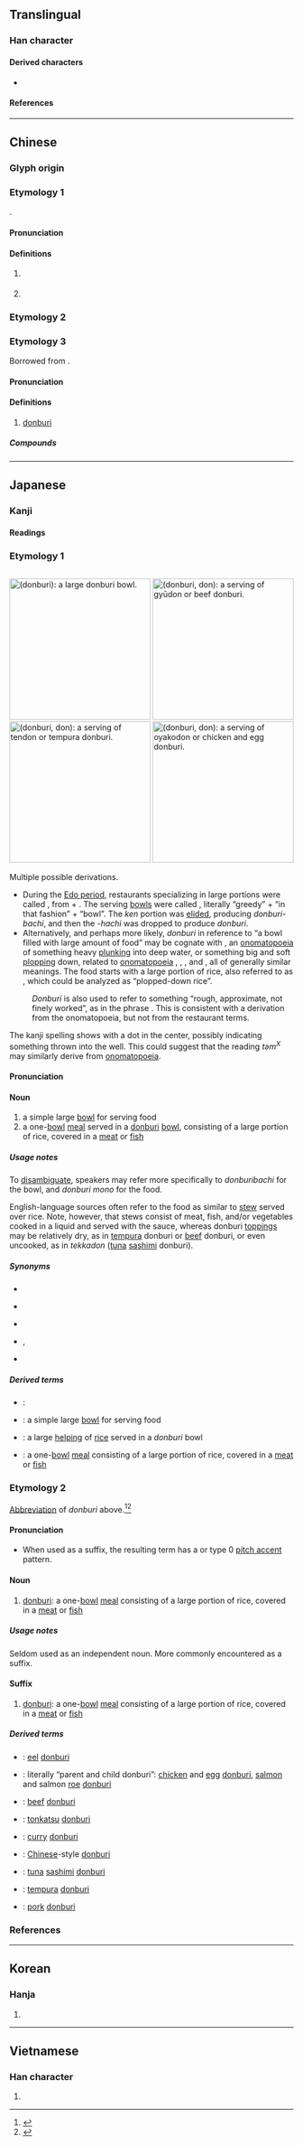 {{also|井|丹}}
{{character info/new}}
<!-- may be replaced by zh-forms -->
==Translingual==

===Han character===
{{Han char|rn=3|rad=丶|as=04|sn=5|four=55000|canj=TTI|ids=⿴井丶}}

====Derived characters====
* {{l|mul|[[𠛜]], [[㣋]], [[𦓮]], [[𨚢]], [[𤍧]]}}

====References====
{{Han ref|kx=0081.010|dkj=00101|dj=0164.010|hdz=10045.010|uh=4E3C}}

----

==Chinese==
{{zh-wp|zh:丼|yue:丼}}

===Glyph origin===
{{Han etym}}

===Etymology 1===
{{zh-forms}}
{{onomatopoeic|zh}}.

====Pronunciation====
{{zh-pron
|m=dǎn
|c=dam2
|mn=tw:tôm
|mn-t=dom6/dong6
|mc=y
|oc=n,1
|cat=n,pn
}}

====Definitions====
{{zh-hanzi}}

# {{lb|zh|onomatopoeic}} {{n-g|sound of [[toss]]ing something into a [[well]].}}
# {{surname|zh}} <!-- 《集韻·感韻》 丼，姓。 -->

===Etymology 2===
{{zh-see|井|v}}

===Etymology 3===
{{zh-forms}}
Borrowed from {{bor|zh|ja|-}} {{ja-r|丼|どん}}.

====Pronunciation====
{{zh-pron
|m=dōng,dòng
|c=dong1
|cat=n
}}

====Definitions====
{{zh-hanzi}}

# [[donburi]]

=====Compounds=====
{{zh-der|丼物|親子丼|牛丼|丼飯|他人丼}}

----

==Japanese==

===Kanji===
{{ja-kanji|grade=c|rs=丶04}}

====Readings====
{{ja-readings
|goon=しょう<しやう, とん
|kanon=せい, たん
|kun=どん-, どんぶり-
}}

===Etymology 1===
<div style="float:right;">
{{wikipedia|lang=ja}}
{{wikipedia|Donburi}}
[[File:Donburi-bachi by jetalone in Ginza, Tokyo.jpg|thumb|250px|{{lang|ja|丼}} (''donburi''): a large '''[[donburi]] [[bowl]]'''.]]
{{wikipedia|lang=ja|丼物|丼物 (the food)}}
{{wikipedia|Donburi}}
[[File:Gyudon_by_jetalone_in_Higashi-Ginza,_Tokyo.jpg|thumb|250px|{{lang|ja|丼}} (''donburi'', ''don''): a serving of ''gyū'''don''''' or [[beef]] '''[[donburi]]'''.]]
[[File:Tendon in Tokyo.jpg|thumb|250px|{{lang|ja|丼}} (''donburi'', ''don''): a serving of ''ten'''don''''' or [[tempura]] '''[[donburi]]'''.]]
[[File:Oyakodon_003.jpg|thumb|250px|{{lang|ja|丼}} (''donburi'', ''don''): a serving of ''oyako'''don''''' or [[chicken]] and [[egg]] '''[[donburi]]'''.]]
</div>
{{ja-kanjitab|yomi=k|どんぶり}}
Multiple possible derivations.
* During the [[w:Edo period|Edo period]], restaurants specializing in large portions were called {{m|ja|慳貪屋|tr=kendon'ya}}, from {{m|ja|慳貪|tr=kendon||greedy|pos=in reference to “very hungry”}} + {{m|ja|屋|tr=ya||house, store, restaurant}}. The serving [[bowl]]s were called {{m|ja|慳貪}}{{m|ja|振り}}{{m|ja|鉢|tr=kendon-buri-bachi}}, literally “greedy” + “in that fashion” + “bowl”. The ''ken'' portion was [[elide]]d, producing ''donburi-bachi'', and then the ''-hachi'' was dropped to produce ''donburi''.
* Alternatively, and perhaps more likely, ''donburi'' in reference to “a bowl filled with large amount of food” may be cognate with {{m|ja|どんぶり|tr=donburi}}, an [[onomatopoeia]] of something heavy [[plunk]]ing into deep water, or something big and soft [[plop]]ping down, related to [[onomatopoeia]] {{m|ja|どぶり|tr=doburi}}, {{m|ja|どぶん|tr=dobun}}, {{m|ja|どんぶ|tr=donbu}}, and {{m|ja|どん|tr=don}}, all of generally similar meanings. The food starts with a large portion of rice, also referred to as {{m|ja|丼飯|tr=donburi meshi}}, which could be analyzed as “plopped-down rice”.
: ''Donburi'' is also used to refer to something “rough, approximate, not finely worked”, as in the phrase {{m|ja|丼勘定|tr=donburi kanjō||rough approximation, loose estimate}}. This is consistent with a derivation from the onomatopoeia, but not from the restaurant terms.

The kanji spelling shows {{m|mul|井||a well}} with a dot in the center, possibly indicating something thrown into the well. This could suggest that the {{cog|ltc|-}} reading ''təm<sup>X</sup>'' may similarly derive from [[onomatopoeia]].

====Pronunciation====
{{ja-pron|yomi=k|どんぶり|acc=0|acc_ref=DJR}}

====Noun====
{{ja-noun|どんぶり}}

# a simple large [[bowl]] for serving food
# a one-[[bowl]] [[meal]] served in a [[donburi]] [[bowl]], consisting of a large portion of rice, covered in a [[meat]] or [[fish]]

=====Usage notes=====
To [[disambiguate]], speakers may refer more specifically to ''donburibachi'' for the bowl, and ''donburi mono'' for the food.

English-language sources often refer to the food as similar to [[stew]] served over rice. Note, however, that stews consist of meat, fish, and/or vegetables cooked in a liquid and served with the sauce, whereas donburi [[topping]]s may be relatively dry, as in [[tempura]] donburi or [[beef]] donburi, or even uncooked, as in ''tekkadon'' ([[tuna]] [[sashimi]] donburi).

=====Synonyms=====
{{der-top|Synonyms}}
{{sense|bowl}}
* {{ja-r|丼%鉢|どんぶり%ばち}}
* {{qualifier|smaller bowl}} {{ja-r|茶碗|ちゃわん}}
* {{qualifier|smaller bowl, northern dialect}} {{ja-r|椀子|わんこ}}
* {{qualifier|smaller bowl, usually wooden}} {{ja-r|椀|わん}}, {{ja-r|碗|わん}}
{{sense|food}}
* {{ja-r|丼%物|どんぶり%もの}}
{{der-bottom}}

=====Derived terms=====
{{der-top}}
* {{ja-r|丼 勘定|どんぶり かんじょう}}:
* {{ja-r|丼%鉢|どんぶり%ばち}}: a simple large [[bowl]] for serving food
* {{ja-r|丼 飯|どんぶり めし}}: a large [[helping]] of [[rice]] served in a ''donburi'' bowl
* {{ja-r|丼 物|どんぶり もの}}: a one-[[bowl]] [[meal]] consisting of a large portion of rice, covered in a [[meat]] or [[fish]]
{{der-bottom}}

===Etymology 2===
{{ja-kanjitab|yomi=k|どん}}
[[abbreviation|Abbreviation]] of ''donburi'' above.<ref name="KDJ">{{R:Kokugo Dai Jiten}}</ref><ref name="DJR">{{R:Daijirin}}</ref>

====Pronunciation====
{{ja-pron|yomi=k|どん|acc=1|acc_ref=DJR}}
* When used as a suffix, the resulting term has a {{m|ja|平板型|tr=heiban-gata||flat type}} or type 0 [[w:Japanese pitch accent|pitch accent]] pattern.

====Noun====
{{ja-noun|どん}}

# [[donburi]]: a one-[[bowl]] [[meal]] consisting of a large portion of rice, covered in a [[meat]] or [[fish]]

=====Usage notes=====
Seldom used as an independent noun. More commonly encountered as a suffix.

====Suffix====
{{ja-pos|suffix|どん}}

# [[donburi]]: a one-[[bowl]] [[meal]] consisting of a large portion of rice, covered in a [[meat]] or [[fish]]

=====Derived terms=====
{{der-top}}
* {{ja-r|鰻%丼|うな%どん}}: [[eel]] [[donburi]]
* {{ja-r|親%子%丼|おや%こ%どん}}: literally “parent and child donburi”: [[chicken]] and [[egg]] [[donburi]], [[salmon]] and salmon [[roe]] [[donburi]]
* {{ja-r|牛%丼|ぎゅう%どん}}: [[beef]] [[donburi]]
* {{ja-r|カツ丼|カツどん}}: [[tonkatsu]] [[donburi]]
* {{ja-r|カレー丼|カレーどん}}: [[curry]] [[donburi]]
* {{ja-r|中%華%丼|ちゅう%か%どん}}: [[Chinese]]-style [[donburi]]
* {{ja-r|鉄%火%丼|てっ%か%どん}}: [[tuna]] [[sashimi]] [[donburi]]
* {{ja-r|天%丼|てん%どん}}: [[tempura]] [[donburi]]
* {{ja-r|豚%丼|ぶた%どん}}: [[pork]] [[donburi]]
{{der-bottom}}

===References===
<references/>

----

==Korean==

===Hanja===
{{ko-hanja|정}}

# {{rfdef|ko|sort=丶04}}

----

==Vietnamese==

===Han character===
{{vi-hantu|[[tỉnh]], [[đảm]]}}

# {{rfdef|vi|sort=丶04}}